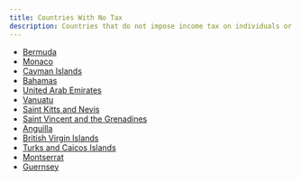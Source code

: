 ```yaml
---
title: Countries With No Tax
description: Countries that do not impose income tax on individuals or corporations
---
```


- [Bermuda](https://www.gov.bm/types-taxes-bermuda)
- [Monaco](https://www.monacorg.com/monaco-taxes/)
- [Cayman Islands](https://legislation.gov.ky/cms/images/LEGISLATION/PRINCIPAL/2005/2005-0001/TaxInformationAuthorityAct_2021%20Revision.pdf)
- [Bahamas](https://inlandrevenue.finance.gov.bs/)
- [United Arab Emirates](https://tax.gov.ae/en/taxes.aspx)
- [Vanuatu](https://www.gov.vu//)
- [Saint Kitts and Nevis](https://www.sknvibes.com/)
- [Saint Vincent and the Grenadines](https://www.gov.kn/ministries-and-departments/)
- [Anguilla](https://www.gov.ai/)
- [British Virgin Islands](https://bvi.gov.vg/)
- [Turks and Caicos Islands](https://www.gov.tc/)
- [Montserrat](https://www.gov.ms/)
- [Guernsey](https://www.gov.gg/)


<Cards>
  <Card title="Learn more about Tax History" href="http://localhost:3000/docs/history" />
  <Card title="Learn more about Tax Facts" href="http://localhost:3000/docs/index" />
  <Card title="Tax Sources" href="http://localhost:3000/docs/tax-links" />

</Cards>